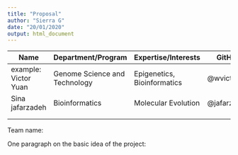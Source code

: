 ```yaml
---
title: "Proposal"
author: "Sierra G"
date: "20/01/2020"
output: html_document
---
```


| Name | Department/Program | Expertise/Interests |GitHub ID | 
| ------------- | ------------- | ------------- | ------------- |
| example: Victor Yuan | Genome Science and Technology |  Epigenetics, Bioinformatics |  @wvictor14|
| Sina jafarzadeh | Bioinformatics  |  Molecular Evolution | @jafarzadeh91 |
|  |   |  |
|  |   |  |

Team name: 

One paragraph on the basic idea of the project: